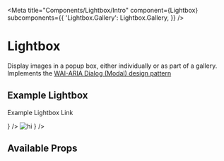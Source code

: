 

<Meta
  title="Components/Lightbox/Intro"
  component={Lightbox}
  subcomponents={{
    'Lightbox.Gallery': Lightbox.Gallery,
  }}
/>

# Lightbox

Display images in a popup box, either individually or as part of a gallery.
Implements the <a href="https://www.w3.org/TR/wai-aria-practices/#dialog_modal" target="_blank">
WAI-ARIA Dialog (Modal) design pattern</a>

## Example Lightbox

<Canvas>
  <Lightbox.Gallery>
    <Lightbox
      title="Example Lightbox 1"
      src="https://www.fearfreehappyhomes.com/wp-content/uploads/2020/08/shutterstock_707431309-e1554172878508.jpg"
      children={<p>Example Lightbox Link</p>}
    />
    <Lightbox
      title="Example lightbox 2"
      src="https://media.npr.org/assets/img/2021/08/11/gettyimages-1279899488_wide-e28def62c2d01ee6368d9aa312c68998415b5e72-s1100-c50.jpg"
      children={
        <span>
          <img
            src="https://media.npr.org/assets/img/2021/08/11/gettyimages-1279899488_wide-e28def62c2d01ee6368d9aa312c68998415b5e72-s1100-c50.jpg"
            alt="hi"
          ></img>
        </span>
      }
    />
  </Lightbox.Gallery>
</Canvas>

## Available Props

<ArgsTable />
